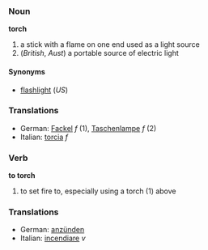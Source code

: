 ===Noun===
'''torch'''

# a stick with a flame on one end used as a light source
# (''British'', ''Aust'') a portable source of electric light

====Synonyms====
*[[flashlight]] (''US'')

===Translations===
*German: [[Fackel]] ''f'' (1), [[Taschenlampe]] ''f'' (2)
*Italian: [[torcia]] ''f''

===Verb===
'''to torch'''

# to set fire to, especially using a torch (1) above

===Translations===
*German: [[anzünden]]
*Italian: [[incendiare]] ''v''
